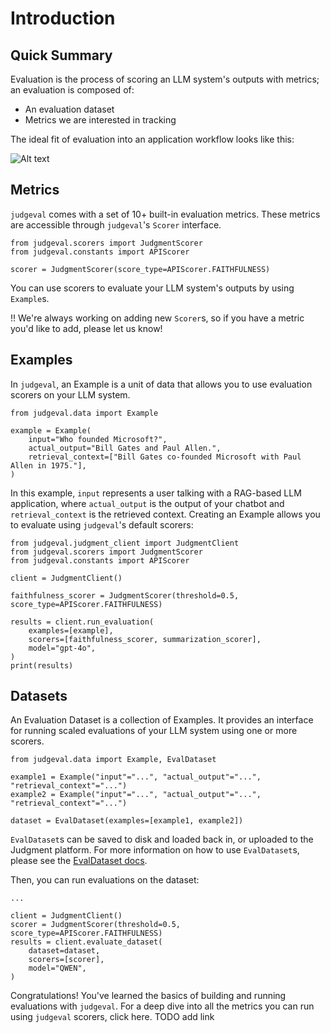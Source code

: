 # Introduction 

## Quick Summary

Evaluation is the process of scoring an LLM system's outputs with metrics; an evaluation is composed of:
- An evaluation dataset
- Metrics we are interested in tracking

The ideal fit of evaluation into an application workflow looks like this:

![Alt text](judgeval/docs/dev_docs/imgs/evaluation_diagram.png "Optional title")

## Metrics 

`judgeval` comes with a set of 10+ built-in evaluation metrics. These metrics are accessible through `judgeval`'s `Scorer` interface. 

```
from judgeval.scorers import JudgmentScorer
from judgeval.constants import APIScorer

scorer = JudgmentScorer(score_type=APIScorer.FAITHFULNESS)
```
You can use scorers to evaluate your LLM system's outputs by using `Example`s.

!! We're always working on adding new `Scorer`s, so if you have a metric you'd like to add, please let us know!

## Examples 

In `judgeval`, an Example is a unit of data that allows you to use evaluation scorers on your LLM system.

```
from judgeval.data import Example

example = Example(
    input="Who founded Microsoft?",
    actual_output="Bill Gates and Paul Allen.",
    retrieval_context=["Bill Gates co-founded Microsoft with Paul Allen in 1975."],
)
```

In this example, `input` represents a user talking with a RAG-based LLM application, where `actual_output` is the output of your chatbot and `retrieval_context` is the retrieved context. Creating an Example allows you to evaluate using `judgeval`'s default scorers:

```
from judgeval.judgment_client import JudgmentClient
from judgeval.scorers import JudgmentScorer
from judgeval.constants import APIScorer

client = JudgmentClient()

faithfulness_scorer = JudgmentScorer(threshold=0.5, score_type=APIScorer.FAITHFULNESS)

results = client.run_evaluation(
    examples=[example],
    scorers=[faithfulness_scorer, summarization_scorer],
    model="gpt-4o",
)
print(results)
```

## Datasets

An Evaluation Dataset is a collection of Examples. It provides an interface for running scaled evaluations of your LLM system using one or more scorers.

```
from judgeval.data import Example, EvalDataset

example1 = Example("input"="...", "actual_output"="...", "retrieval_context"="...")
example2 = Example("input"="...", "actual_output"="...", "retrieval_context"="...")

dataset = EvalDataset(examples=[example1, example2])
```

`EvalDataset`s can be saved to disk and loaded back in, or uploaded to the Judgment platform.
For more information on how to use `EvalDataset`s, please see the [EvalDataset docs](./data_datasets.mdx).

Then, you can run evaluations on the dataset:

```
...

client = JudgmentClient()
scorer = JudgmentScorer(threshold=0.5, score_type=APIScorer.FAITHFULNESS)
results = client.evaluate_dataset(
    dataset=dataset,
    scorers=[scorer],
    model="QWEN",
)
```

Congratulations! You've learned the basics of building and running evaluations with `judgeval`. 
For a deep dive into all the metrics you can run using `judgeval` scorers, click here. TODO  add link
